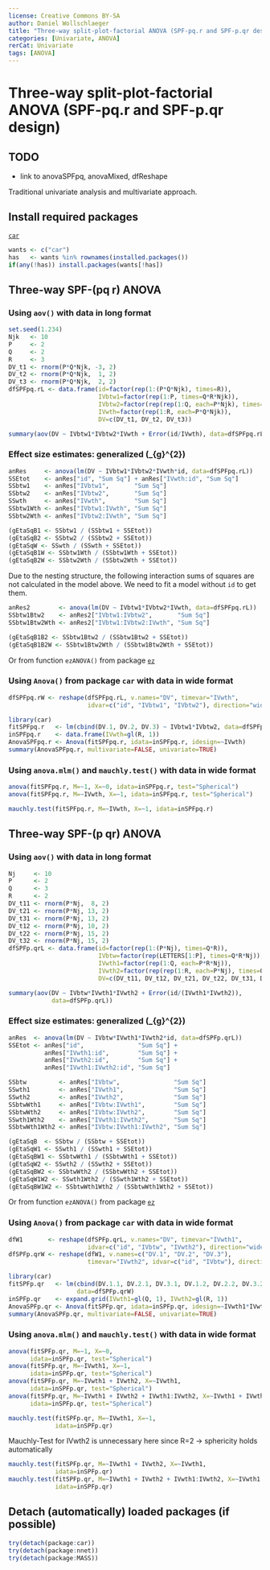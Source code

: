 ```yaml
---
license: Creative Commons BY-SA
author: Daniel Wollschlaeger
title: "Three-way split-plot-factorial ANOVA (SPF-pq.r and SPF-p.qr design)"
categories: [Univariate, ANOVA]
rerCat: Univariate
tags: [ANOVA]
---
```


Three-way split-plot-factorial ANOVA (SPF-pq.r and SPF-p.qr design)
=========================

TODO
-------------------------

 - link to anovaSPFpq, anovaMixed, dfReshape

Traditional univariate analysis and multivariate approach.

Install required packages
-------------------------

[`car`](http://cran.r-project.org/package=car)

```r
wants <- c("car")
has   <- wants %in% rownames(installed.packages())
if(any(!has)) install.packages(wants[!has])
```

Three-way SPF-\(pq \cdot r\) ANOVA
-------------------------

### Using `aov()` with data in long format

```r
set.seed(1.234)
Njk   <- 10
P     <- 2
Q     <- 2
R     <- 3
DV_t1 <- rnorm(P*Q*Njk, -3, 2)
DV_t2 <- rnorm(P*Q*Njk,  1, 2)
DV_t3 <- rnorm(P*Q*Njk,  2, 2)
dfSPFpq.rL <- data.frame(id=factor(rep(1:(P*Q*Njk), times=R)),
                         IVbtw1=factor(rep(1:P, times=Q*R*Njk)),
                         IVbtw2=factor(rep(rep(1:Q, each=P*Njk), times=R)),
                         IVwth=factor(rep(1:R, each=P*Q*Njk)),
                         DV=c(DV_t1, DV_t2, DV_t3))
```

```r
summary(aov(DV ~ IVbtw1*IVbtw2*IVwth + Error(id/IVwth), data=dfSPFpq.rL))
```

### Effect size estimates: generalized \(\hat{\eta}_{g}^{2}\)

```r
anRes     <- anova(lm(DV ~ IVbtw1*IVbtw2*IVwth*id, data=dfSPFpq.rL))
SSEtot    <- anRes["id", "Sum Sq"] + anRes["IVwth:id", "Sum Sq"]
SSbtw1    <- anRes["IVbtw1",       "Sum Sq"]
SSbtw2    <- anRes["IVbtw2",       "Sum Sq"]
SSwth     <- anRes["IVwth",        "Sum Sq"]
SSbtw1Wth <- anRes["IVbtw1:IVwth", "Sum Sq"]
SSbtw2Wth <- anRes["IVbtw2:IVwth", "Sum Sq"]
```

```r
(gEtaSqB1 <- SSbtw1 / (SSbtw1 + SSEtot))
(gEtaSqB2 <- SSbtw2 / (SSbtw2 + SSEtot))
(gEtaSqW <- SSwth / (SSwth + SSEtot))
(gEtaSqB1W <- SSbtw1Wth / (SSbtw1Wth + SSEtot))
(gEtaSqB2W <- SSbtw2Wth / (SSbtw2Wth + SSEtot))
```

Due to the nesting structure, the following interaction sums of squares are not calculated in the model above. We need to fit a model without `id` to get them.

```r
anRes2        <- anova(lm(DV ~ IVbtw1*IVbtw2*IVwth, data=dfSPFpq.rL))
SSbtw1Btw2    <- anRes2["IVbtw1:IVbtw2",       "Sum Sq"]
SSbtw1Btw2Wth <- anRes2["IVbtw1:IVbtw2:IVwth", "Sum Sq"]
```

```r
(gEtaSqB1B2 <- SSbtw1Btw2 / (SSbtw1Btw2 + SSEtot))
(gEtaSqB1B2W <- SSbtw1Btw2Wth / (SSbtw1Btw2Wth + SSEtot))
```

Or from function `ezANOVA()` from package [`ez`](http://cran.r-project.org/package=ez)

### Using `Anova()` from package `car` with data in wide format

```r
dfSPFpq.rW <- reshape(dfSPFpq.rL, v.names="DV", timevar="IVwth",
                      idvar=c("id", "IVbtw1", "IVbtw2"), direction="wide")
```

```r
library(car)
fitSPFpq.r   <- lm(cbind(DV.1, DV.2, DV.3) ~ IVbtw1*IVbtw2, data=dfSPFpq.rW)
inSPFpq.r    <- data.frame(IVwth=gl(R, 1))
AnovaSPFpq.r <- Anova(fitSPFpq.r, idata=inSPFpq.r, idesign=~IVwth)
summary(AnovaSPFpq.r, multivariate=FALSE, univariate=TRUE)
```

### Using `anova.mlm()` and `mauchly.test()` with data in wide format

```r
anova(fitSPFpq.r, M=~1, X=~0, idata=inSPFpq.r, test="Spherical")
anova(fitSPFpq.r, M=~IVwth, X=~1, idata=inSPFpq.r, test="Spherical")
```

```r
mauchly.test(fitSPFpq.r, M=~IVwth, X=~1, idata=inSPFpq.r)
```

Three-way SPF-\(p \cdot qr\) ANOVA
-------------------------

### Using `aov()` with data in long format

```r
Nj     <- 10
P      <- 2
Q      <- 3
R      <- 2
DV_t11 <- rnorm(P*Nj,  8, 2)
DV_t21 <- rnorm(P*Nj, 13, 2)
DV_t31 <- rnorm(P*Nj, 13, 2)
DV_t12 <- rnorm(P*Nj, 10, 2)
DV_t22 <- rnorm(P*Nj, 15, 2)
DV_t32 <- rnorm(P*Nj, 15, 2)
dfSPFp.qrL <- data.frame(id=factor(rep(1:(P*Nj), times=Q*R)),
                         IVbtw=factor(rep(LETTERS[1:P], times=Q*R*Nj)),
                         IVwth1=factor(rep(1:Q, each=P*R*Nj)),
                         IVwth2=factor(rep(rep(1:R, each=P*Nj), times=Q)),
                         DV=c(DV_t11, DV_t12, DV_t21, DV_t22, DV_t31, DV_t32))
```

```r
summary(aov(DV ~ IVbtw*IVwth1*IVwth2 + Error(id/(IVwth1*IVwth2)),
            data=dfSPFp.qrL))
```

### Effect size estimates: generalized \(\hat{\eta}_{g}^{2}\)

```r
anRes  <- anova(lm(DV ~ IVbtw*IVwth1*IVwth2*id, data=dfSPFp.qrL))
SSEtot <- anRes["id",               "Sum Sq"] +
          anRes["IVwth1:id",        "Sum Sq"] +
          anRes["IVwth2:id",        "Sum Sq"] +
          anRes["IVwth1:IVwth2:id", "Sum Sq"]
```

```r
SSbtw         <- anRes["IVbtw",               "Sum Sq"]
SSwth1        <- anRes["IVwth1",              "Sum Sq"]
SSwth2        <- anRes["IVwth2",              "Sum Sq"]
SSbtwWth1     <- anRes["IVbtw:IVwth1",        "Sum Sq"]
SSbtwWth2     <- anRes["IVbtw:IVwth2",        "Sum Sq"]
SSwth1Wth2    <- anRes["IVwth1:IVwth2",       "Sum Sq"]
SSbtwWth1Wth2 <- anRes["IVbtw:IVwth1:IVwth2", "Sum Sq"]
```

```r
(gEtaSqB  <- SSbtw / (SSbtw + SSEtot))
(gEtaSqW1 <- SSwth1 / (SSwth1 + SSEtot))
(gEtaSqBW1 <- SSbtwWth1 / (SSbtwWth1 + SSEtot))
(gEtaSqW2 <- SSwth2 / (SSwth2 + SSEtot))
(gEtaSqBW2 <- SSbtwWth2 / (SSbtwWth2 + SSEtot))
(gEtaSqW1W2 <- SSwth1Wth2 / (SSwth1Wth2 + SSEtot))
(gEtaSqBW1W2 <- SSbtwWth1Wth2 / (SSbtwWth1Wth2 + SSEtot))
```

Or from function `ezANOVA()` from package [`ez`](http://cran.r-project.org/package=ez)

### Using `Anova()` from package `car` with data in wide format

```r
dfW1       <- reshape(dfSPFp.qrL, v.names="DV", timevar="IVwth1",
                      idvar=c("id", "IVbtw", "IVwth2"), direction="wide")
dfSPFp.qrW <- reshape(dfW1, v.names=c("DV.1", "DV.2", "DV.3"),
                      timevar="IVwth2", idvar=c("id", "IVbtw"), direction="wide")
```

```r
library(car)
fitSPFp.qr   <- lm(cbind(DV.1.1, DV.2.1, DV.3.1, DV.1.2, DV.2.2, DV.3.2) ~ IVbtw,
                   data=dfSPFp.qrW)
inSPFp.qr    <- expand.grid(IVwth1=gl(Q, 1), IVwth2=gl(R, 1))
AnovaSPFp.qr <- Anova(fitSPFp.qr, idata=inSPFp.qr, idesign=~IVwth1*IVwth2)
summary(AnovaSPFp.qr, multivariate=FALSE, univariate=TRUE)
```

### Using `anova.mlm()` and `mauchly.test()` with data in wide format

```r
anova(fitSPFp.qr, M=~1, X=~0,
      idata=inSPFp.qr, test="Spherical")
anova(fitSPFp.qr, M=~IVwth1, X=~1,
      idata=inSPFp.qr, test="Spherical")
anova(fitSPFp.qr, M=~IVwth1 + IVwth2, X=~IVwth1,
      idata=inSPFp.qr, test="Spherical")
anova(fitSPFp.qr, M=~IVwth1 + IVwth2 + IVwth1:IVwth2, X=~IVwth1 + IVwth2,
      idata=inSPFp.qr, test="Spherical")
```

```r
mauchly.test(fitSPFp.qr, M=~IVwth1, X=~1,
             idata=inSPFp.qr)
```
Mauchly-Test for IVwth2 is unnecessary here since R=2 -> sphericity holds automatically

```r
mauchly.test(fitSPFp.qr, M=~IVwth1 + IVwth2, X=~IVwth1,
             idata=inSPFp.qr)
mauchly.test(fitSPFp.qr, M=~IVwth1 + IVwth2 + IVwth1:IVwth2, X=~IVwth1 + IVwth2,
             idata=inSPFp.qr)
```

Detach (automatically) loaded packages (if possible)
-------------------------

```r
try(detach(package:car))
try(detach(package:nnet))
try(detach(package:MASS))
```
